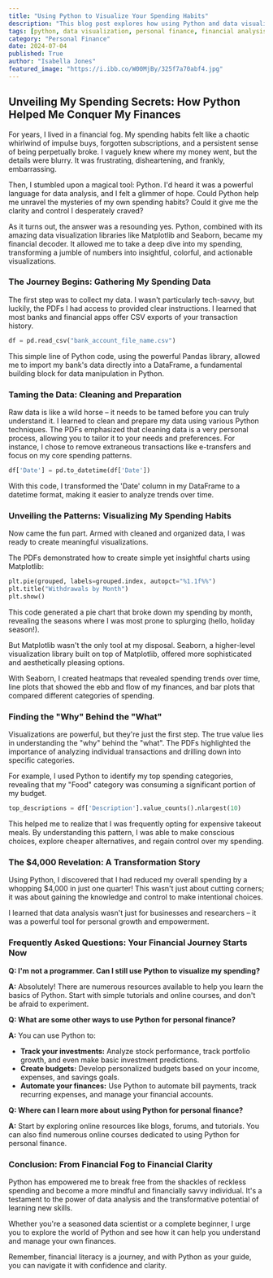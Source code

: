 ```yaml
---
title: "Using Python to Visualize Your Spending Habits"
description: "This blog post explores how using Python and data visualization libraries like Matplotlib and Seaborn can help you understand your spending habits, identify areas for improvement, and gain control over your finances. Learn how to collect, clean, and analyze your spending data to create insightful visualizations that reveal your financial patterns."
tags: [python, data visualization, personal finance, financial analysis, spending habits, budgeting, matplotlib, seaborn, data science, financial literacy, coding, financial management]
category: "Personal Finance"
date: 2024-07-04
published: True
author: "Isabella Jones"
featured_image: "https://i.ibb.co/W00MjBy/325f7a70abf4.jpg"
---
```


## Unveiling My Spending Secrets: How Python Helped Me Conquer My Finances

For years, I lived in a financial fog. My spending habits felt like a chaotic whirlwind of impulse buys, forgotten subscriptions, and a persistent sense of being perpetually broke.  I vaguely knew where my money went, but the details were blurry. It was frustrating, disheartening, and frankly, embarrassing.  

Then, I stumbled upon a magical tool: Python.  I'd heard it was a powerful language for data analysis, and I felt a glimmer of hope. Could Python help me unravel the mysteries of my own spending habits?  Could it give me the clarity and control I desperately craved?  

As it turns out, the answer was a resounding yes.  Python, combined with its amazing data visualization libraries like Matplotlib and Seaborn, became my financial decoder. It allowed me to take a deep dive into my spending, transforming a jumble of numbers into insightful, colorful, and actionable visualizations.

### The Journey Begins: Gathering My Spending Data

The first step was to collect my data.  I wasn't particularly tech-savvy, but luckily, the PDFs I had access to provided clear instructions.  I learned that most banks and financial apps offer CSV exports of your transaction history.  

```python
df = pd.read_csv("bank_account_file_name.csv")
```

This simple line of Python code, using the powerful Pandas library, allowed me to import my bank's data directly into a DataFrame, a fundamental building block for data manipulation in Python.

### Taming the Data: Cleaning and Preparation

Raw data is like a wild horse – it needs to be tamed before you can truly understand it.  I learned to clean and prepare my data using various Python techniques.  The PDFs emphasized that cleaning data is a very personal process, allowing you to tailor it to your needs and preferences.  For instance, I chose to remove extraneous transactions like e-transfers and focus on my core spending patterns.

```python
df['Date'] = pd.to_datetime(df['Date'])
```

With this code, I transformed the 'Date' column in my DataFrame to a datetime format, making it easier to analyze trends over time.  

### Unveiling the Patterns: Visualizing My Spending Habits

Now came the fun part.  Armed with cleaned and organized data, I was ready to create meaningful visualizations.  

The PDFs demonstrated how to create simple yet insightful charts using Matplotlib:

```python
plt.pie(grouped, labels=grouped.index, autopct="%1.1f%%")
plt.title("Withdrawals by Month")
plt.show()
```

This code generated a pie chart that broke down my spending by month, revealing the seasons where I was most prone to splurging (hello, holiday season!).

But Matplotlib wasn't the only tool at my disposal.  Seaborn, a higher-level visualization library built on top of Matplotlib, offered more sophisticated and aesthetically pleasing options.  

With Seaborn, I created heatmaps that revealed spending trends over time, line plots that showed the ebb and flow of my finances, and bar plots that compared different categories of spending. 

### Finding the "Why" Behind the "What"

Visualizations are powerful, but they're just the first step.  The true value lies in understanding the "why" behind the "what".  The PDFs highlighted the importance of analyzing individual transactions and drilling down into specific categories.

For example, I used Python to identify my top spending categories, revealing that my "Food" category was consuming a significant portion of my budget.

```python
top_descriptions = df['Description'].value_counts().nlargest(10)
```

This helped me to realize that I was frequently opting for expensive takeout meals.  By understanding this pattern, I was able to make conscious choices, explore cheaper alternatives, and regain control over my spending.

### The $4,000 Revelation: A Transformation Story

Using Python, I discovered that I had reduced my overall spending by a whopping $4,000 in just one quarter!  This wasn't just about cutting corners; it was about gaining the knowledge and control to make intentional choices.  

I learned that data analysis wasn't just for businesses and researchers – it was a powerful tool for personal growth and empowerment.  

### Frequently Asked Questions: Your Financial Journey Starts Now

**Q:  I'm not a programmer. Can I still use Python to visualize my spending?**

**A:**  Absolutely!  There are numerous resources available to help you learn the basics of Python.  Start with simple tutorials and online courses, and don't be afraid to experiment.  

**Q:  What are some other ways to use Python for personal finance?**

**A:**  You can use Python to:

* **Track your investments:**  Analyze stock performance, track portfolio growth, and even make basic investment predictions.
* **Create budgets:**  Develop personalized budgets based on your income, expenses, and savings goals.
* **Automate your finances:**  Use Python to automate bill payments, track recurring expenses, and manage your financial accounts.

**Q:  Where can I learn more about using Python for personal finance?**

**A:**  Start by exploring online resources like blogs, forums, and tutorials.  You can also find numerous online courses dedicated to using Python for personal finance.

### Conclusion:  From Financial Fog to Financial Clarity

Python has empowered me to break free from the shackles of reckless spending and become a more mindful and financially savvy individual.  It's a testament to the power of data analysis and the transformative potential of learning new skills.  

Whether you're a seasoned data scientist or a complete beginner, I urge you to explore the world of Python and see how it can help you understand and manage your own finances.  

Remember,  financial literacy is a journey, and with Python as your guide, you can navigate it with confidence and clarity.  